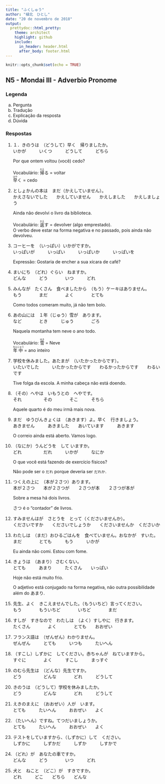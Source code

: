 ```yaml
---
title: "ふくしゅう"
author: "植北　ひとし"
date: "20 de novembro de 2018"
output:
  prettydoc::html_pretty:
    theme: architect
    highlight: github
    include:
      in_header: header.html
      after_body: footer.html
---
```


```r
knitr::opts_chunk$set(echo = TRUE)
```

## N5 - Mondai III - Adverbio Pronome

### Legenda

a. <div class="alert alert-primary" role="alert">Pergunta</div>

b. <div class="alert alert-info" role="alert">Tradução</div>

c. <div class="alert alert-warning" role="alert">Explicação da resposta</div>

d. <div class="alert alert-dark" role="alert">Dúvida</div>

### Respostas

1. 
<div><div class="alert alert-primary" role="alert">
１．きのうは　（どうして）早く　帰りましたか。  
いかが　　　いくつ　　　どうして　　　どちら  
</div><div class="alert alert-info" role="alert">
Por que ontem voltou (você) cedo?  
</div><div class="alert alert-warning" role="alert">
Vocabulário: <ruby>帰<rt>かえ</rt></ruby>る = voltar  
<ruby>早<rt>はや</rt></ruby>く = cedo  
</div></div>

2. 
<div><div class="alert alert-primary" role="alert">
としょかんの本は　まだ（かえしていません）。  
かえさないでした　　かえしていません　　かえしました　　かえしましょう  
</div><div class="alert alert-info" role="alert">
Ainda não devolvi o livro da biblioteca.  
</div><div class="alert alert-warning" role="alert">
Vocabulário: <ruby>返<rt>かえ</rt></ruby>す = devolver (algo emprestado).  
O verbo deve estar na forma negativa e no passado, pois ainda não devolveu.
</div></div>


3.
<div><div class="alert alert-primary" role="alert">
コーヒーを　（いっぱい）いかがですか。　  
いっぱいが　　　いっぱい　　　いっぱいか　　　いっぱいを  
</div><div class="alert alert-info" role="alert">
Expressão: Gostaria de encher a sua xícara de café?  
</div></div>

4. 
<div><div class="alert alert-primary" role="alert">
まいにち　（どれ）ぐらい　ねますか。  
どんな　　　どう　　　　いつ　　　どれ  
</div></div>

5. 
<div><div class="alert alert-primary" role="alert">
みんなが　たくさん　食べましたから　（もう）ケーキはありません。  
もう　　　　まだ　　　　よく　　　　とても  
</div><div class="alert alert-info" role="alert">
Como todos comeram muito, já não tem bolo.    
</div></div>

6. 
<div><div class="alert alert-primary" role="alert">
あの山には　１年（じゅう）雪が　あります。  
など　　　　とき　　　じゅう　　　　ごろ  
</div><div class="alert alert-info" role="alert">
Naquela montanha tem neve o ano todo.  
</div><div class="alert alert-warning" role="alert">
Vocabulário: <ruby>雪<rt>ゆき</rt></ruby> = Neve  
<ruby>年<rt>ねん</rt>中<rt>じゅう</rt></ruby> = ano inteiro  
</div></div>

7. 
<div><div class="alert alert-primary" role="alert">
学校を休みました。あたまが　（いたかったからです）。  
いたいでした　　　いたかったからです　　わるかったからです　　わるいです  
</div><div class="alert alert-info" role="alert">
Tive folga da escola. A minha cabeça não está doendo.  
</div></div>

8. 
<div><div class="alert alert-primary" role="alert">
（その）へやは　いもうとの　へやです。  
それ　　　　　その　　　　そこ　　　そちら  
</div><div class="alert alert-info" role="alert">
Aquele quarto é do meu irmã mais nova.   
</div></div>

9. 
<div><div class="alert alert-primary" role="alert">
まだ　ゆうびんきょくは　（あきます）よ。早く　行きましょう。  
あきません　　　あきました　　あいています　　　あきます  
</div><div class="alert alert-info" role="alert">
O correio ainda está aberto. Vamos logo.  
</div></div>

10. 
<div><div class="alert alert-primary" role="alert">
（なにか）うんどうを　して いますか。  
どれ　　　　　だれ　　　いかが　　　なにか  
</div><div class="alert alert-info" role="alert">
O que você está fazendo de exercício físicos?  
</div><div class="alert alert-danger" role="alert">
Não pode ser o `だれ` porque deveria ser `だれか`.
</div></div>

11. 
<div><div class="alert alert-primary" role="alert">
つくえの上に　（本が２さつ）あります。  
本が２さつ　　本が２さつが　　２さつが本　　２さつが本が  
</div><div class="alert alert-info" role="alert">
Sobre a mesa há dois livros.    
</div><div class="alert alert-warning" role="alert">
さつ é o "contador" de livros.   
</div></div>

12. 
<div><div class="alert alert-primary" role="alert">
すみませんはが　さとうを　とって（くださいませんか）。  
くださいですか　　くださいでしょうか　　くださいませんか　くださいか  
</div></div>

13. 
<div><div class="alert alert-primary" role="alert">
わたしは　（まだ）おひるごはんを　食べていません。おなかが　すいた。  
まだ　　　　とても　　　もう　　　いかが　　  
</div><div class="alert alert-info" role="alert">
Eu ainda não comi. Estou com fome.  
</div></div>

14. 
<div><div class="alert alert-primary" role="alert">
きょうは　（あまり） さむくない。  
とても　　　あまり　　　たくさん　　いっぱい  
</div><div class="alert alert-info" role="alert">
Hoje não está muito frio.  
</div><div class="alert alert-warning" role="alert">
O adjetivo está conjugado na forma negativa, não outra possibilidade além do あまり.    
</div></div>

15. 
<div><div class="alert alert-primary" role="alert">
先生、よく　きこえませんでした。（もういちど）言ってください。  
もう　　　　もういちど　　　　いちど　　　　まだ  
</div></div>

16. 
<div><div class="alert alert-primary" role="alert">
すしが　すきなので　わたしは　（よく）すしやに　行きます。  
たくさん　　　　よく　　　　とても　　おおぜい  
</div></div>  

17. 
<div><div class="alert alert-primary" role="alert">
フランス語は　（ぜんぜん）わかりません。  
ぜんぜん　　　とても　　　いつも　　　たいへん  
</div></div> 

18. 
<div><div class="alert alert-primary" role="alert">
（すこし）しずかに　してください。赤ちゃんが　ねていますから。  
すぐに　　　　よく　　　すこし　　　まっすぐ  
</div></div>

19. 
<div><div class="alert alert-primary" role="alert">
のむら先生は　（どんな）先生ですか。  
どう　　　　　どんな　　　　どれ　　　どうして  
</div></div>

20. 
<div><div class="alert alert-primary" role="alert">
きのうは　（どうして）学校を休みましたか。  
どう　　　　　どんな　　　　どれ　　　どうして  
</div></div>

21. 
<div><div class="alert alert-primary" role="alert">
えきのまえに　（おおぜい）人が　います。  
とても　　　たいへん　　　おおぜい　　よく  
</div></div> 

22. 
<div><div class="alert alert-primary" role="alert">
（たいへん）ですね。てつだいましょうか。  
とても　　　たいへん　　　おおぜい　　よく  
</div></div>

23. 
<div><div class="alert alert-primary" role="alert">
テストをしていますから、（しずかに）して　ください。  
しずかに　　　しずかだ　　　しずか　　　しすかで  
</div></div>

24. 
<div><div class="alert alert-primary" role="alert">
（どれ）が　あなたの車ですか。  
どんな　　　どう　　　　いつ　　　どれ  
</div></div>

25. 
<div><div class="alert alert-primary" role="alert">
犬と　ねこと　（どこ）が　すきですか。  
どれ　　　どこ　　どちら　　どんな  